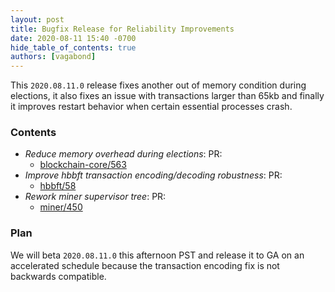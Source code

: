 ```yaml
---
layout: post
title: Bugfix Release for Reliability Improvements
date: 2020-08-11 15:40 -0700
hide_table_of_contents: true
authors: [vagabond]
---
```


This `2020.08.11.0` release fixes another out of memory condition during elections, it also fixes an
issue with transactions larger than 65kb and finally it improves restart behavior when certain
essential processes crash.

<!--truncate-->

### Contents

- _Reduce memory overhead during elections_: PR:
  - [blockchain-core/563](https://github.com/helium/blockchain-core/pull/563)
- _Improve hbbft transaction encoding/decoding robustness_: PR:
  - [hbbft/58](https://github.com/helium/erlang-hbbft/pull/58)
- _Rework miner supervisor tree_: PR:
  - [miner/450](https://github.com/helium/miner/pull/450)

### Plan

We will beta `2020.08.11.0` this afternoon PST and release it to GA on an accelerated schedule
because the transaction encoding fix is not backwards compatible.
